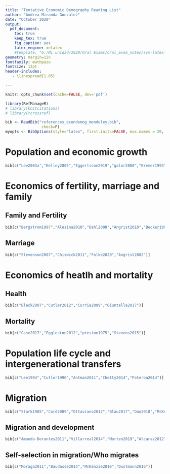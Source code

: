 ```yaml
---
title: "Tentative Economic Demography Reading List"
author: "Andrea Miranda-Gonzalez"
date: "October 2020"
output: 
  pdf_document:
    toc: true
    keep_tex: true
    fig_caption: yes
    latex_engine: xelatex
    #template: "G:/Mi unidad/2020/Oral Exams/oral_exam_notes/svm-latex-syllabus.tex"
geometry: margin=1in
fontfamily: mathpazo
fontsize: 12pt
header-includes:
   - \linespread{1.05}

---
```

```r
knitr::opts_chunk$set(cache=FALSE, dev='pdf')

library(RefManageR)
# library(knitcitations)
# library(rcrossref)

bib <- ReadBib("references_econdemog_mendeley.bib",
                check=F)
myopts <- BibOptions(style="latex", first.inits=FALSE, max.names = 20, sorting="ynt")
```


# **Population and economic growth**

```r
bib[c("Lee2003a","Kelley2005","Eggertsson2019","galor2000","Kremer1993","acemoglu2007","Alesina2016","Clemens2018")]
```

# **Economics of fertility, marriage and family**

## Family and Fertility

```r
bib[c("Bergstrom1997","Alesina2010","Dahl2008","Angrist2010","Becker1992","Goldin2006","Buckles2019")]
```

## Marriage

```r
bib[c("Stevenson2007","Chiswick2011","Folke2020","Angrist2002")]
```

# **Economics of heatlh and mortality**

## Health

```r
bib[c("Black2007","Cutler2012","Currie2009","Giuntella2017")]
```

## Mortality

```r
bib[c("Case2017","Eggleston2012","preston1975","Stevens2015")]
```

# **Population life cycle and intergenerational transfers**

```r
bib[c("Lee1994","Cutler1990","Antman2011","Chetty2014","Poterba2014")]
```

# **Migration**

```r
bib[c("Stark1985","Card2009","Ottaviano2012","Blau2017","Dao2018","McKenzie2014")]
```

## Migration and development

```r
bib[c("Amuedo-Dorantes2011","Villarreal2014","Morten2019","Alcaraz2012","Angelucci2015")]
```

## Self-selection in migration/Who migrates

```r
bib[c("Moraga2011","Baudasse2014","McKenzie2010","Dustmann2016")]
```

